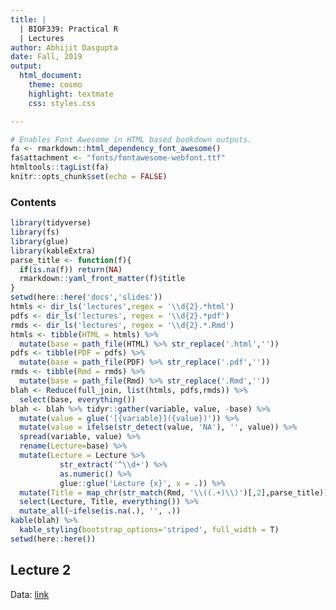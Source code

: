 ```yaml
---
title: |
  | BIOF339: Practical R
  | Lectures
author: Abhijit Dasgupta
date: Fall, 2019
output:
  html_document:
    theme: cosmo
    highlight: textmate
    css: styles.css

---
```


```r
# Enables Font Awesome in HTML based bookdown outputs.
fa <- rmarkdown::html_dependency_font_awesome()
fa$attachment <- "fonts/fontawesome-webfont.ttf"
htmltools::tagList(fa)
knitr::opts_chunk$set(echo = FALSE)
```

### Contents

```r
library(tidyverse)
library(fs)
library(glue)
library(kableExtra)
parse_title <- function(f){
  if(is.na(f)) return(NA)
  rmarkdown::yaml_front_matter(f)$title
}
setwd(here::here('docs','slides'))
htmls <- dir_ls('lectures',regex = '\\d{2}.*html')
pdfs <- dir_ls('lectures', regex = '\\d{2}.*pdf')
rmds <- dir_ls('lectures', regex = '\\d{2}.*.Rmd')
htmls <- tibble(HTML = htmls) %>% 
  mutate(base = path_file(HTML) %>% str_replace('.html',''))
pdfs <- tibble(PDF = pdfs) %>% 
  mutate(base = path_file(PDF) %>% str_replace('.pdf',''))
rmds <- tibble(Rmd = rmds) %>% 
  mutate(base = path_file(Rmd) %>% str_replace('.Rmd',''))
blah <- Reduce(full_join, list(htmls, pdfs,rmds)) %>% 
  select(base, everything())
blah <- blah %>% tidyr::gather(variable, value, -base) %>% 
  mutate(value = glue('[{variable}]({value})')) %>% 
  mutate(value = ifelse(str_detect(value, 'NA'), '', value)) %>%
  spread(variable, value) %>% 
  rename(Lecture=base) %>% 
  mutate(Lecture = Lecture %>% 
           str_extract('^\\d+') %>% 
           as.numeric() %>% 
           glue::glue('Lecture {x}', x = .)) %>% 
  mutate(Title = map_chr(str_match(Rmd, '\\((.+)\\)')[,2],parse_title)) %>% 
  select(Lecture, Title, everything()) %>% 
  mutate_all(~ifelse(is.na(.), '', .))
kable(blah) %>%
  kable_styling(bootstrap_options='striped', full_width = T)
setwd(here::here())
```


## Lecture 2

Data: [link](lectures/data/Dataset_spine.csv)

